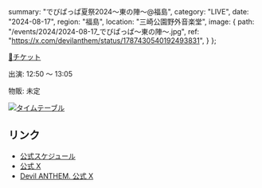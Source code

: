   summary: "でびぱっぱ夏祭2024～東の陣～@福島",
  category: "LIVE",
  date: "2024-08-17",
  region: "福島",
  location: "三崎公園野外音楽堂",
  image: {
    path: "/events/2024/2024-08-17_でびぱっぱ～東の陣～.jpg",
    ref: "https://x.com/devilanthem/status/1787430540192493831",
  }
};


[🎫チケット](https://ticketvillage.jp/events/12876)

出演: 12:50 ～ 13:05

物販: 未定

[<img src="/events/2024/2024-08-17_でびぱっぱ～東の陣～ タイムテーブル.jpg" alt="タイムテーブル" />](https://x.com/devilanthem/status/1822994524240806073)

## リンク

* [公式スケジュール](https://takanenonadeshiko.jp/events/event/でびぱっぱ夏祭東の陣/)
* [公式 X](https://x.com/takanenofficial/status/1787739224416121292)
* [Devil ANTHEM. 公式 X](https://x.com/devilanthem/status/1822994524240806073)
